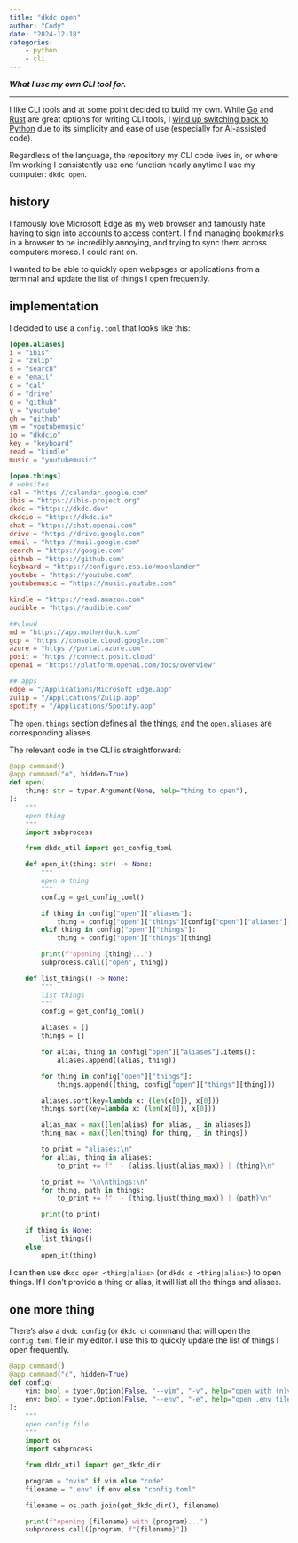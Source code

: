 ```yaml
---
title: "dkdc open"
author: "Cody"
date: "2024-12-18"
categories:
    - python
    - cli
---
```


***What I use my own CLI tool for.***

---

I like CLI tools and at some point decided to build my own. While [Go](https://github.com/lostmygithubaccount/sink) and [Rust](https://github.com/lostmygithubaccount/dkdc/pull/4) are great options for writing CLI tools, I [wind up switching back to Python](https://github.com/lostmygithubaccount/dkdc/pull/5) due to its simplicity and ease of use (especially for AI-assisted code).

Regardless of the language, the repository my CLI code lives in, or where I'm working I consistently use one function nearly anytime I use my computer: `dkdc open`.

## history

I famously love Microsoft Edge as my web browser and famously hate having to sign into accounts to access content. I find managing bookmarks in a browser to be incredibly annoying, and trying to sync them across computers moreso. I could rant on.

I wanted to be able to quickly open webpages or applications from a terminal and update the list of things I open frequently.

## implementation

I decided to use a `config.toml` that looks like this:

```toml
[open.aliases]
i = "ibis"
z = "zulip"
s = "search"
e = "email"
c = "cal"
d = "drive"
g = "github"
y = "youtube"
gh = "github"
ym = "youtubemusic"
io = "dkdcio"
key = "keyboard"
read = "kindle"
music = "youtubemusic"

[open.things]
# websites
cal = "https://calendar.google.com"
ibis = "https://ibis-project.org"
dkdc = "https://dkdc.dev"
dkdcio = "https://dkdc.io"
chat = "https://chat.openai.com"
drive = "https://drive.google.com"
email = "https://mail.google.com"
search = "https://google.com"
github = "https://github.com"
keyboard = "https://configure.zsa.io/moonlander"
youtube = "https://youtube.com"
youtubemusic = "https://music.youtube.com"

kindle = "https://read.amazon.com"
audible = "https://audible.com"

##cloud
md = "https://app.motherduck.com"
gcp = "https://console.cloud.google.com"
azure = "https://portal.azure.com"
posit = "https://connect.posit.cloud"
openai = "https://platform.openai.com/docs/overview"

## apps
edge = "/Applications/Microsoft Edge.app"
zulip = "/Applications/Zulip.app"
spotify = "/Applications/Spotify.app"
```

The `open.things` section defines all the things, and the `open.aliases` are corresponding aliases.

The relevant code in the CLI is straightforward:

```python
@app.command()
@app.command("o", hidden=True)
def open(
    thing: str = typer.Argument(None, help="thing to open"),
):
    """
    open thing
    """
    import subprocess

    from dkdc_util import get_config_toml

    def open_it(thing: str) -> None:
        """
        open a thing
        """
        config = get_config_toml()

        if thing in config["open"]["aliases"]:
            thing = config["open"]["things"][config["open"]["aliases"][thing]]
        elif thing in config["open"]["things"]:
            thing = config["open"]["things"][thing]

        print(f"opening {thing}...")
        subprocess.call(["open", thing])

    def list_things() -> None:
        """
        list things
        """
        config = get_config_toml()

        aliases = []
        things = []

        for alias, thing in config["open"]["aliases"].items():
            aliases.append((alias, thing))

        for thing in config["open"]["things"]:
            things.append((thing, config["open"]["things"][thing]))

        aliases.sort(key=lambda x: (len(x[0]), x[0]))
        things.sort(key=lambda x: (len(x[0]), x[0]))

        alias_max = max([len(alias) for alias, _ in aliases])
        thing_max = max([len(thing) for thing, _ in things])

        to_print = "aliases:\n"
        for alias, thing in aliases:
            to_print += f"  - {alias.ljust(alias_max)} | {thing}\n"

        to_print += "\n\nthings:\n"
        for thing, path in things:
            to_print += f"  - {thing.ljust(thing_max)} | {path}\n"

        print(to_print)

    if thing is None:
        list_things()
    else:
        open_it(thing)
```

I can then use `dkdc open <thing|alias>` (or `dkdc o <thing|alias>`) to open things. If I don't provide a thing or alias, it will list all the things and aliases.

## one more thing

There's also a `dkdc config` (or `dkdc c`) command that will open the `config.toml` file in my editor. I use this to quickly update the list of things I open frequently.

```python
@app.command()
@app.command("c", hidden=True)
def config(
    vim: bool = typer.Option(False, "--vim", "-v", help="open with (n)vim"),
    env: bool = typer.Option(False, "--env", "-e", help="open .env file"),
):
    """
    open config file
    """
    import os
    import subprocess

    from dkdc_util import get_dkdc_dir

    program = "nvim" if vim else "code"
    filename = ".env" if env else "config.toml"

    filename = os.path.join(get_dkdc_dir(), filename)

    print(f"opening {filename} with {program}...")
    subprocess.call([program, f"{filename}"])
```
